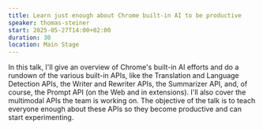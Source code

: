 ```yaml
---
title: Learn just enough about Chrome built-in AI to be productive
speaker: thomas-steiner
start: 2025-05-27T14:00+02:00
duration: 30
location: Main Stage
---
```


In this talk, I'll give an overview of Chrome's built-in AI efforts and do a rundown of the various built-in APIs, like the Translation and Language Detection APIs, the Writer and Rewriter APIs, the Summarizer API, and, of course, the Prompt API (on the Web and in extensions). I'll also cover the multimodal APIs the team is working on. The objective of the talk is to teach everyone enough about these APIs so they become productive and can start experimenting.
